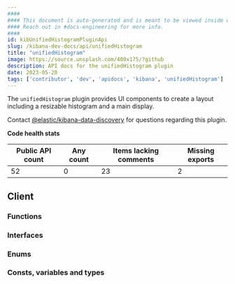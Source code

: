 ```yaml
---
####
#### This document is auto-generated and is meant to be viewed inside our experimental, new docs system.
#### Reach out in #docs-engineering for more info.
####
id: kibUnifiedHistogramPluginApi
slug: /kibana-dev-docs/api/unifiedHistogram
title: "unifiedHistogram"
image: https://source.unsplash.com/400x175/?github
description: API docs for the unifiedHistogram plugin
date: 2023-05-20
tags: ['contributor', 'dev', 'apidocs', 'kibana', 'unifiedHistogram']
---
```


The `unifiedHistogram` plugin provides UI components to create a layout including a resizable histogram and a main display.

Contact [@elastic/kibana-data-discovery](https://github.com/orgs/elastic/teams/kibana-data-discovery) for questions regarding this plugin.

**Code health stats**

| Public API count  | Any count | Items lacking comments | Missing exports |
|-------------------|-----------|------------------------|-----------------|
| 52 | 0 | 23 | 2 |

## Client

### Functions
<DocDefinitionList data={unifiedHistogramObj.client.functions}/>

### Interfaces
<DocDefinitionList data={unifiedHistogramObj.client.interfaces}/>

### Enums
<DocDefinitionList data={unifiedHistogramObj.client.enums}/>

### Consts, variables and types
<DocDefinitionList data={unifiedHistogramObj.client.misc}/>

